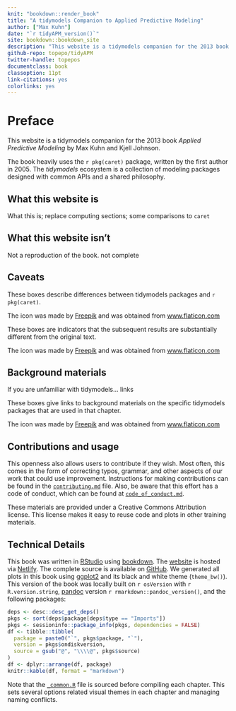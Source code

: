 ```yaml
---
knit: "bookdown::render_book"
title: "A tidymodels Companion to Applied Predictive Modeling"
author: ["Max Kuhn"]
date: "`r tidyAPM_version()`"
site: bookdown::bookdown_site
description: "This website is a tidymodels companion for the 2013 book Applied Predictive Modeling by Max Kuhn and Kjell Johnson."
github-repo: topepo/tidyAPM
twitter-handle: topepos
documentclass: book
classoption: 11pt
link-citations: yes
colorlinks: yes
---
```


# Preface {-} 

This website is a tidymodels companion for the 2013 book _Applied Predictive Modeling_ by Max Kuhn and Kjell Johnson. 

The book heavily uses the `r pkg(caret)` package, written by the first author in 2005. The _tidymodels_ ecosystem is a collection of modeling packages designed with common APIs and a shared philosophy.

## What this website is {-}

What this is; replace computing sections; some comparisons to `caret`

## What this website isn't {-}

Not a reproduction of the book. not complete

## Caveats {-}

:::rmdcarrot
These boxes describe differences between tidymodels packages and `r pkg(caret)`. 

The icon was made by <a href="https://www.flaticon.com/authors/freepik" title="Freepik">Freepik</a> and was obtained from <a href="https://www.flaticon.com/free-icon/open-book_167755?term=book&page=1&position=27" title="Flaticon"> www.flaticon.com</a>
:::


:::rmdnotequal
These boxes are indicators that the subsequent results are substantially different from the original text. 

The icon was made by <a href="https://www.flaticon.com/authors/freepik" title="Freepik">Freepik</a> and was obtained from <a href="https://www.flaticon.com/free-icon/not-equal_3486428" title="Flaticon"> www.flaticon.com</a>
:::



## Background materials {-}

If you are unfamiliar with tidymodels... links

:::rmdrefs
These boxes give links to background materials on the specific tidymodels packages that are used in that chapter. 

The icon was made by <a href="https://www.flaticon.com/authors/freepik" title="Freepik">Freepik</a> and was obtained from <a href="https://www.flaticon.com/free-icon/carrot_2598586" title="Flaticon"> www.flaticon.com</a>
:::



## Contributions and usage {-}

This openness also allows users to contribute if they wish. Most often, this comes in the form of correcting typos, grammar, and other aspects of our work that could use improvement. Instructions for making contributions can be found in the [`contributing.md`](https://github.com/topepo/tidyAPM/blob/master/contributing.md) file. Also, be aware that this effort has a code of conduct, which can be found at [`code_of_conduct.md`](https://github.com/topepo/tidyAPM/blob/master/code_of_conduct.md). 

These materials are provided under a Creative Commons Attribution license. This license makes it easy to reuse code and plots in other training materials. 


## Technical Details {-}

This book was written in [RStudio](http://www.rstudio.com/ide/) using [bookdown](http://bookdown.org/). The [website](linkhere) is hosted via [Netlify](http://netlify.com/). The complete source is available on [GitHub](https://github.com/topepo/tidyAPM). We generated all plots in this book using [ggplot2](https://ggplot2.tidyverse.org/) and its black and white theme (`theme_bw()`). This version of the book was locally built on `r osVersion` with `r R.version.string`, [pandoc](https://pandoc.org/) version `r rmarkdown::pandoc_version()`, and the following packages:

```r
deps <- desc::desc_get_deps()
pkgs <- sort(deps$package[deps$type == "Imports"])
pkgs <- sessioninfo::package_info(pkgs, dependencies = FALSE)
df <- tibble::tibble(
  package = paste0("`", pkgs$package, "`"),
  version = pkgs$ondiskversion,
  source = gsub("@", "\\\\@", pkgs$source)
)
df <- dplyr::arrange(df, package)
knitr::kable(df, format = "markdown")
```

Note that the [`_common.R`](https://github.com/topepo/tidyAPM/blob/main/_common.R) file is sourced before compiling each chapter. This sets several options related visual themes in each chapter and managing naming conflicts. 

